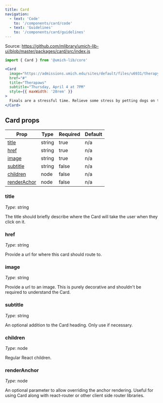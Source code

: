 ```yaml
---
title: Card
navigation:
  - text: 'Code'
    to: '/components/card/code'
  - text: 'Guidelines'
    to: '/components/card/guidelines'
---
```



Source: https://github.com/mlibrary/umich-lib-ui/blob/master/packages/card/src/index.js

```js
import { Card } from '@umich-lib/core'
```

```jsx live=true
<Card
  image="https://admissions.umich.edu/sites/default/files/u6931/therapy%20dog%20nq.jpg"
  href="#"
  title="Therapaws"
  subtitle="Thursday, April 4 at 7PM"
  style={{ maxWidth: '28rem' }}
>
  Finals are a stressful time. Relieve some stress by petting dogs on the diag.
</Card>
```

## Card props

|Prop|Type|Required|Default|
|----|----|--------|-------|
|[title](#title)|string|true|n/a|
|[href](#href)|string|true|n/a|
|[image](#image)|string|true|n/a|
|[subtitle](#subtitle)|string|false|n/a|
|[children](#children)|node|false|n/a|
|[renderAchor](#node)|node|false|n/a|

### title

*Type*: string

The title should briefly describe where the Card will take the user when they click on it.

### href

*Type*: string

Provide a url for where this card should route to.

### image

*Type*: string

Provide a url to an image. This is purely decorative and shouldn't be required to understand the Card.

### subtitle

*Type*: string

An optional addition to the Card heading. Only use if necessary.

### children

*Type*: node

Regular React children.

### renderAnchor

*Type*: node

An optional parameter to allow overriding the anchor rendering. Useful for using Card along with react-router or other client side router libraries.